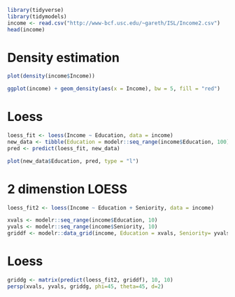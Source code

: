```r
library(tidyverse)
library(tidymodels)
income <- read.csv("http://www-bcf.usc.edu/~gareth/ISL/Income2.csv")
head(income)
```


# Density estimation

```r
plot(density(income$Income))
```

```r
ggplot(income) + geom_density(aes(x = Income), bw = 5, fill = "red")
```


# Loess

```r
loess_fit <- loess(Income ~ Education, data = income)
new_data <- tibble(Education = modelr::seq_range(income$Education, 100))
pred <- predict(loess_fit, new_data)
```

```r
plot(new_data$Education, pred, type = "l")
```

# 2 dimenstion LOESS

```r
loess_fit2 <- loess(Income ~ Education + Seniority, data = income)
```


```r
xvals <- modelr::seq_range(income$Education, 10)
yvals <- modelr::seq_range(income$Seniority, 10)
griddf <- modelr::data_grid(income, Education = xvals, Seniority= yvals)
```


# Loess

```r
griddg <- matrix(predict(loess_fit2, griddf), 10, 10)
persp(xvals, yvals, griddg, phi=45, theta=45, d=2)
```

